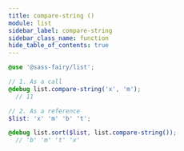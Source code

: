 ```yaml
---
title: compare-string ()
module: list
sidebar_label: compare-string
sidebar_class_name: function
hide_table_of_contents: true
---
```


<DocPage spec={Spec}><CompareLogicCallout /></DocPage>

```scss
@use '@sass-fairy/list';

// 1. As a call
@debug list.compare-string('x', 'm');
  // 11

// 2. As a reference
$list: 'x' 'm' 'b' 't';

@debug list.sort($list, list.compare-string());
  // 'b' 'm' 't' 'x'
```
